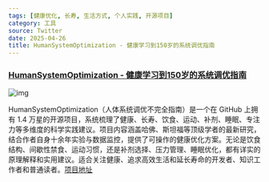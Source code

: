 ```yaml
---
tags: [健康优化, 长寿, 生活方式, 个人实践, 开源项目]
category: 工具
source: Twitter
date: 2025-04-26
title: HumanSystemOptimization - 健康学习到150岁的系统调优指南
---
```


### [HumanSystemOptimization - 健康学习到150岁的系统调优指南](https://github.com/zijie0/HumanSystemOptimization)

![img](https://img.mengpeng.tech/i/2025/05/04/6816c41be3136.webp)

HumanSystemOptimization（人体系统调优不完全指南）是一个在 GitHub 上拥有 1.4 万星的开源项目，系统梳理了健康、长寿、饮食、运动、补剂、睡眠、专注力等多维度的科学实践建议。项目内容涵盖哈佛、斯坦福等顶级学者的最新研究，结合作者自身十余年实验与数据监控，提供了可操作的健康优化方案。无论是饮食结构、间歇性禁食、运动习惯，还是补剂选择、压力管理、睡眠优化，都有详实的原理解释和实用建议。适合关注健康、追求高效生活和延长寿命的开发者、知识工作者和普通读者。[项目地址](https://github.com/zijie0/HumanSystemOptimization)